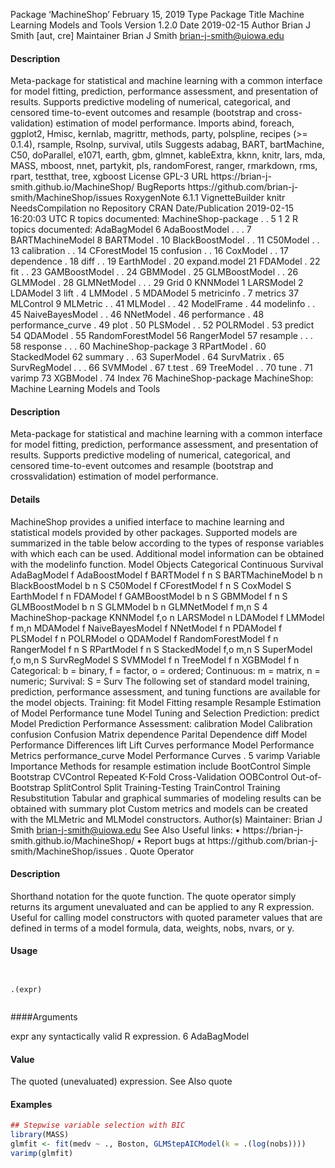 Package ‘MachineShop’
February 15, 2019
Type Package
Title Machine Learning Models and Tools
Version 1.2.0
Date 2019-02-15
Author Brian J Smith [aut, cre]
Maintainer Brian J Smith <brian-j-smith@uiowa.edu>

#### Description
 Meta-package for statistical and machine learning with a common interface for model fitting,
prediction, performance assessment, and presentation of results. Supports predictive modeling
of numerical, categorical, and censored time-to-event outcomes and resample (bootstrap
and cross-validation) estimation of model performance.
Imports abind, foreach, ggplot2, Hmisc, kernlab, magrittr, methods,
party, polspline, recipes (>= 0.1.4), rsample, Rsolnp,
survival, utils
Suggests adabag, BART, bartMachine, C50, doParallel, e1071, earth,
gbm, glmnet, kableExtra, kknn, knitr, lars, mda, MASS, mboost,
nnet, partykit, pls, randomForest, ranger, rmarkdown, rms,
rpart, testthat, tree, xgboost
License GPL-3
URL https://brian-j-smith.github.io/MachineShop/
BugReports https://github.com/brian-j-smith/MachineShop/issues
RoxygenNote 6.1.1
VignetteBuilder knitr
NeedsCompilation no
Repository CRAN
Date/Publication 2019-02-15 16:20:03 UTC
R topics documented:
MachineShop-package         . . 
            5
1
2 R topics documented:
AdaBagModel           6
AdaBoostModel          . . . 7
BARTMachineModel          8
BARTModel           . 10
BlackBoostModel          . . 11
C50Model           . . 13
calibration           . . 14
CForestModel           15
confusion           . . 16
CoxModel           . . 17
dependence           . 18
diff            . . 19
EarthModel           . 20
expand.model           21
FDAModel           . 22
fit            . . 23
GAMBoostModel          . . 24
GBMModel           . 25
GLMBoostModel          . . 26
GLMModel           . 28
GLMNetModel          . . . 29
Grid            0
KNNModel           1
LARSModel           2
LDAModel           3
lift            . 4
LMModel           . 5
MDAModel           5
metricinfo           . 7
metrics            37
MLControl           9
MLMetric           . . 41
MLModel           . . 42
ModelFrame           . 44
modelinfo           . . 45
NaiveBayesModel          . . 46
NNetModel           . 46
performance           . 48
performance_curve          . 49
plot            . 50
PLSModel           . . 52
POLRModel           . 53
predict            54
QDAModel           . 55
RandomForestModel          56
RangerModel           57
resample           . . . 58
response           . . . 60
MachineShop-package 3
RPartModel           . 60
StackedModel           62
summary           . . 63
SuperModel           . 64
SurvMatrix           . 65
SurvRegModel          . . . 66
SVMModel           . 67
t.test            . 69
TreeModel           . . 70
tune            . 71
varimp            73
XGBModel           . 74
Index 76
MachineShop-package MachineShop: Machine Learning Models and Tools

#### Description

Meta-package for statistical and machine learning with a common interface for model fitting, prediction,
performance assessment, and presentation of results. Supports predictive modeling of
numerical, categorical, and censored time-to-event outcomes and resample (bootstrap and crossvalidation)
estimation of model performance.

#### Details

MachineShop provides a unified interface to machine learning and statistical models provided by
other packages. Supported models are summarized in the table below according to the types of
response variables with which each can be used. Additional model information can be obtained
with the modelinfo function.
Model Objects Categorical Continuous Survival
AdaBagModel f
AdaBoostModel f
BARTModel f n S
BARTMachineModel b n
BlackBoostModel b n S
C50Model f
CForestModel f n S
CoxModel S
EarthModel f n
FDAModel f
GAMBoostModel b n S
GBMModel f n S
GLMBoostModel b n S
GLMModel b n
GLMNetModel f m,n S
4 MachineShop-package
KNNModel f,o n
LARSModel n
LDAModel f
LMModel f m,n
MDAModel f
NaiveBayesModel f
NNetModel f n
PDAModel f
PLSModel f n
POLRModel o
QDAModel f
RandomForestModel f n
RangerModel f n S
RPartModel f n S
StackedModel f,o m,n S
SuperModel f,o m,n S
SurvRegModel S
SVMModel f n
TreeModel f n
XGBModel f n
Categorical: b = binary, f = factor, o = ordered; Continuous: m = matrix, n = numeric; Survival: S
= Surv
The following set of standard model training, prediction, performance assessment, and tuning functions
are available for the model objects.
Training:
fit Model Fitting
resample Resample Estimation of Model Performance
tune Model Tuning and Selection
Prediction:
predict Model Prediction
Performance Assessment:
calibration Model Calibration
confusion Confusion Matrix
dependence Parital Dependence
diff Model Performance Differences
lift Lift Curves
performance Model Performance Metrics
performance_curve Model Performance Curves
. 5
varimp Variable Importance
Methods for resample estimation include
BootControl Simple Bootstrap
CVControl Repeated K-Fold Cross-Validation
OOBControl Out-of-Bootstrap
SplitControl Split Training-Testing
TrainControl Training Resubstitution
Tabular and graphical summaries of modeling results can be obtained with
summary
plot
Custom metrics and models can be created with the MLMetric and MLModel constructors.
Author(s)
Maintainer: Brian J Smith <brian-j-smith@uiowa.edu>
See Also
Useful links:
• https://brian-j-smith.github.io/MachineShop/
• Report bugs at https://github.com/brian-j-smith/MachineShop/issues
. Quote Operator

#### Description

Shorthand notation for the quote function. The quote operator simply returns its argument unevaluated
and can be applied to any R expression. Useful for calling model constructors with quoted
parameter values that are defined in terms of a model formula, data, weights, nobs, nvars, or y.

#### Usage
<pre><code>

.(expr)

</code></pre>
####Arguments

expr any syntactically valid R expression.
6 AdaBagModel

#### Value

The quoted (unevaluated) expression.
See Also
quote

#### Examples
```r

## Stepwise variable selection with BIC
library(MASS)
glmfit <- fit(medv ~ ., Boston, GLMStepAICModel(k = .(log(nobs))))
varimp(glmfit)
```






